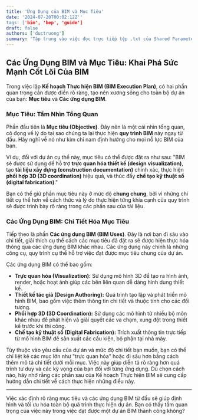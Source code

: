 ```yaml
---
title: 'Ứng Dụng của BIM và Mục Tiêu'
date: '2024-07-20T00:02:12Z''
tags: ['bim', 'bep', 'guide']
draft: false
authors: ['ductruong']
summary: 'Tập trung vào việc đọc trực tiếp tệp .txt của Shared Parameter để lấy GUID'
---
```


## Các Ứng Dụng BIM và Mục Tiêu: Khai Phá Sức Mạnh Cốt Lõi Của BIM

Trong việc lập **Kế hoạch Thực hiện BIM (BIM Execution Plan)**, có hai phần quan trọng cần được điền rõ ràng, tạo nên xương sống cho toàn bộ dự án của bạn: **Mục tiêu** và **Các ứng dụng BIM**.

### Mục Tiêu: Tầm Nhìn Tổng Quan

Phần đầu tiên là **Mục tiêu (Objective)**. Đây nên là một cái nhìn tổng quan, cô đọng về lý do tại sao chúng ta lại thực hiện **quy trình BIM** này ngay từ đầu. Hãy nghĩ về nó như kim chỉ nam định hướng cho mọi nỗ lực BIM của bạn.

Ví dụ, đối với dự án cụ thể này, mục tiêu có thể được đặt ra như sau: "BIM sẽ được sử dụng để hỗ trợ **trực quan hóa thiết kế (design visualization)**, tạo **tài liệu xây dựng (construction documentation)** chính xác, thực hiện **phối hợp 3D (3D coordination)** hiệu quả, và thúc đẩy **chế tạo kỹ thuật số (digital fabrication)**."

Bạn có thể giữ phần mục tiêu này ở mức độ **chung chung**, bởi vì những chi tiết cụ thể hơn về cách thức và lý do thực hiện từng khía cạnh của quy trình sẽ được trình bày rõ ràng trong các phần sau của tài liệu.

### Các Ứng Dụng BIM: Chi Tiết Hóa Mục Tiêu

Tiếp theo là phần **Các ứng dụng BIM (BIM Uses)**. Đây là nơi bạn đi sâu vào chi tiết, giải thích cụ thể cách các mục tiêu đã đặt ra sẽ được hiện thực hóa thông qua các ứng dụng BIM khác nhau. Các ứng dụng này chính là những công cụ, quy trình cụ thể hỗ trợ việc đạt được mục tiêu chung của dự án.

Các ứng dụng BIM có thể bao gồm:

- **Trực quan hóa (Visualization):** Sử dụng mô hình 3D để tạo ra hình ảnh, render, hoặc hoạt ảnh giúp các bên liên quan dễ dàng hình dung thiết kế.
- **Thiết kế tác giả (Design Authoring):** Quá trình tạo lập và phát triển mô hình BIM, bao gồm việc thêm thông tin chi tiết và thuộc tính cho các đối tượng.
- **Phối hợp 3D (3D Coordination):** Sử dụng các mô hình từ nhiều bộ môn khác nhau để phát hiện và giải quyết các va chạm, xung đột trong thiết kế trước khi thi công.
- **Chế tạo kỹ thuật số (Digital Fabrication):** Trích xuất thông tin trực tiếp từ mô hình BIM để sản xuất các cấu kiện, bộ phận tại nhà máy.

Tùy thuộc vào yêu cầu của dự án và mức độ chi tiết bạn muốn, bạn có thể chỉ liệt kê các mục lớn như "trực quan hóa" hoặc đi sâu hơn bằng cách thêm mô tả chi tiết dưới mỗi mục. Việc này giúp diễn tả rõ ràng hơn quá trình tư duy và các kỳ vọng của bạn đối với từng ứng dụng. Dù chọn cách nào, hãy nhớ rằng các phần sau của Kế hoạch Thực hiện BIM sẽ cung cấp hướng dẫn chi tiết về cách thực hiện những điều này.

---

Việc xác định rõ ràng mục tiêu và các ứng dụng BIM từ đầu sẽ giúp định hình và tối ưu hóa toàn bộ quá trình thực hiện dự án. Bạn có thấy tầm quan trọng của việc này trong việc đạt được một dự án BIM thành công không?
